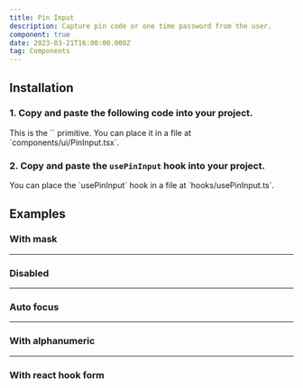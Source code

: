 ```yaml
---
title: Pin Input
description: Capture pin code or one time password from the user.
component: true
date: 2023-03-21T16:00:00.000Z
tag: Components
---
```


<ComponentExample src="src/components/examples/PinInputDemo.tsx">
    <PinInputDemo />
</ComponentExample>

## Installation

### 1. Copy and paste the following code into your project.

<ComponentSource src="src/components/ui/PinInput.tsx" />

<Alert variant="outline">
    This is the `<PinInput />` primitive. You can place it in a file at
    `components/ui/PinInput.tsx`.
</Alert>

### 2. Copy and paste the `usePinInput` hook into your project.

<ComponentSource src="src/lib/hooks/usePinInput.ts" />

<Alert variant="outline">
    You can place the `usePinInput` hook in a file at `hooks/usePinInput.ts`.
</Alert>

## Examples

### With mask

<ComponentExample src="src/components/examples/PinInputMaskDemo.tsx">
    <PinInputMaskDemo />
</ComponentExample>

---

### Disabled

<ComponentExample src="src/components/examples/PinInputDisabledDemo.tsx">
    <PinInputDisabledDemo />
</ComponentExample>

---

### Auto focus

<ComponentExample src="src/components/examples/PinInputAutoFocusDemo.tsx">
    <PinInputAutoFocusDemo />
</ComponentExample>

---

### With alphanumeric

<ComponentExample src="src/components/examples/PinInputAlphaNumericDemo.tsx">
    <PinInputAlphaNumericDemo />
</ComponentExample>

---

### With react hook form

<ComponentExample src="src/components/examples/PinInputWithReactHookFormDemo.tsx">
    <PinInputWithReactHookFormDemo />
</ComponentExample>
